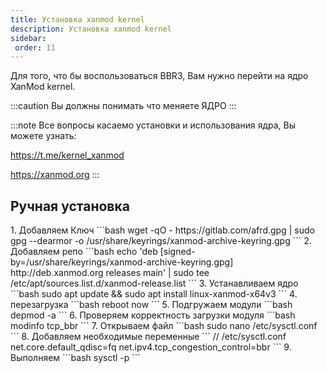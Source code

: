 ```yaml
---
title: Установка xanmod kernel
description: Установка xanmod kernel
sidebar:
 order: 11
---
```


Для того, что бы воспользоваться BBR3, Вам нужно перейти на ядро XanMod kernel.

:::caution
Вы должны понимать что меняете ЯДРО
:::

:::note
Все вопросы касаемо установки и использования ядра, Вы можете узнать:

https://t.me/kernel_xanmod

https://xanmod.org
:::


## Ручная установка
<Steps>
1. Добавляем Ключ
	```bash
	wget -qO - https://gitlab.com/afrd.gpg | sudo gpg --dearmor -o /usr/share/keyrings/xanmod-archive-keyring.gpg
	``` 
2. Добавляем репо
	```bash
	echo 'deb [signed-by=/usr/share/keyrings/xanmod-archive-keyring.gpg] http://deb.xanmod.org releases main' | sudo tee /etc/apt/sources.list.d/xanmod-release.list
	``` 
3. Устанавливаем ядро
	```bash
	sudo apt update && sudo apt install linux-xanmod-x64v3
	``` 
4. перезагрузка
	```bash
	reboot now
	```
5. Подгружаем модули
	```bash
	depmod -a
	``` 
6. Проверяем корректность загрузки модуля
	```bash
	modinfo tcp_bbr
	```  	
7. Открываем файл
	```bash
	sudo nano /etc/sysctl.conf
	```  	
8. Добавляем необходимые переменные
	```
	    // /etc/sysctl.conf
	net.core.default_qdisc=fq
	net.ipv4.tcp_congestion_control=bbr
	```  	
9. Выполняем
	```bash
	sysctl -p
	```  	
</Steps>